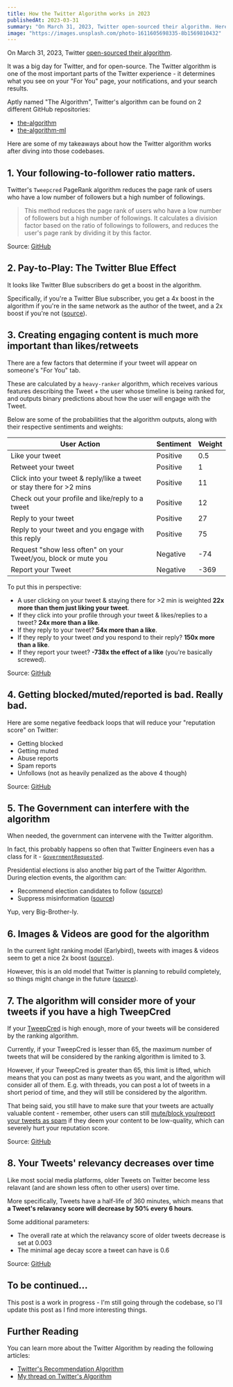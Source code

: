 ```yaml
---
title: How the Twitter Algorithm works in 2023
publishedAt: 2023-03-31
summary: "On March 31, 2023, Twitter open-sourced their algorithm. Here are some of my takeaways about how their algorithm works after diving into their codebase."
image: "https://images.unsplash.com/photo-1611605698335-8b1569810432"
---
```


On March 31, 2023, Twitter [open-sourced their algorithm](https://blog.twitter.com/engineering/en_us/topics/open-source/2023/twitter-recommendation-algorithm).

It was a big day for Twitter, and for open-source. The Twitter algorithm is one of the most important parts of the Twitter experience - it determines what you see on your "For You" page, your notifications, and your search results.

<StaticTweet id="1641872259320274944" />

Aptly named "The Algorithm", Twitter's algorithm can be found on 2 different GitHub repositories:

- [the-algorithm](https://github.com/twitter/the-algorithm)
- [the-algorithm-ml](https://github.com/twitter/the-algorithm-ml)

Here are some of my takeaways about how the Twitter algorithm works after diving into those codebases.

## 1. Your following-to-follower ratio matters.

Twitter's `Tweepcred` PageRank algorithm reduces the page rank of users who have a low number of followers but a high number of followings.

> This method reduces the page rank of users who have a low number of followers but a high number of followings. It calculates a division factor based on the ratio of followings to followers, and reduces the user's page rank by dividing it by this factor.

Source: [GitHub](https://github.com/twitter/the-algorithm/blob/7f90d0ca342b928b479b512ec51ac2c3821f5922/src/scala/com/twitter/graph/batch/job/tweepcred/README#L73)

## 2. Pay-to-Play: The Twitter Blue Effect

It looks like Twitter Blue subscribers do get a boost in the algorithm.

Specifically, if you're a Twitter Blue subscriber, you get a 4x boost in the algorithm if you're in the same network as the author of the tweet, and a 2x boost if you're not ([source](https://github.com/twitter/the-algorithm/blob/main/home-mixer/server/src/main/scala/com/twitter/home_mixer/param/HomeGlobalParams.scala#L89-L103)).

## 3. Creating engaging content is much more important than likes/retweets

There are a few factors that determine if your tweet will appear on someone's "For You" tab.

These are calculated by a `heavy-ranker` algorithm, which receives various features describing the Tweet + the user whose timeline is being ranked for, and outputs binary predictions about how the user will engage with the Tweet.

Below are some of the probabilities that the algorithm outputs, along with their respective sentiments and weights:

| User Action                                                          | Sentiment | Weight |
| -------------------------------------------------------------------- | --------- | ------ |
| Like your tweet                                                      | Positive  | 0.5    |
| Retweet your tweet                                                   | Positive  | 1      |
| Click into your tweet & reply/like a tweet or stay there for >2 mins | Positive  | 11     |
| Check out your profile and like/reply to a tweet                     | Positive  | 12     |
| Reply to your tweet                                                  | Positive  | 27     |
| Reply to your tweet and you engage with this reply                   | Positive  | 75     |
| Request "show less often" on your Tweet/you, block or mute you       | Negative  | -74    |
| Report your Tweet                                                    | Negative  | -369   |

To put this in perspective:

- A user clicking on your tweet & staying there for >2 min is weighted **22x more than them just liking your tweet**.
- If they click into your profile through your tweet & likes/replies to a tweet? **24x more than a like**.
- If they reply to your tweet? **54x more than a like**.
- If they reply to your tweet _and_ you respond to their reply? **150x more than a like**.
- If they report your tweet? **-738x the effect of a like** (you're basically screwed).

Source: [GitHub](https://github.com/twitter/the-algorithm-ml/blob/78c3235eee5b4e111ccacb7d48e80eca019e480c/projects/home/recap/README.md?plain=1)

## 4. Getting blocked/muted/reported is bad. Really bad.

Here are some negative feedback loops that will reduce your "reputation score" on Twitter:

- Getting blocked
- Getting muted
- Abuse reports
- Spam reports
- Unfollows (not as heavily penalized as the above 4 though)

Source: [GitHub](https://github.com/twitter/the-algorithm/blob/main/src/scala/com/twitter/interaction_graph/scio/agg_negative/InteractionGraphNegativeJob.scala#L52-L86)

## 5. The Government can interfere with the algorithm

When needed, the government can intervene with the Twitter algorithm.

In fact, this probably happens so often that Twitter Engineers even has a class for it - [`GovernmentRequested`](https://github.com/twitter/the-algorithm/blob/ec83d01dcaebf369444d75ed04b3625a0a645eb9/product-mixer/core/src/main/scala/com/twitter/product_mixer/core/functional_component/marshaller/response/urt/item/forward_pivot/SoftInterventionDisplayTypeMarshaller.scala#L22).

Presidential elections is also another big part of the Twitter Algorithm. During election events, the algorithm can:

- Recommend election candidates to follow ([source](https://github.com/twitter/the-algorithm/blob/ec83d01dcaebf369444d75ed04b3625a0a645eb9/follow-recommendations-service/common/src/main/scala/com/twitter/follow_recommendations/common/clients/strato/StratoClientModule.scala#L187-L191))
- Suppress misinformation ([source](https://github.com/twitter/the-algorithm/blob/ec83d01dcaebf369444d75ed04b3625a0a645eb9/visibilitylib/src/main/scala/com/twitter/visibility/models/TweetSafetyLabel.scala#L175-L179))

Yup, very Big-Brother-ly.

## 6. Images & Videos are good for the algorithm

In the current light ranking model (Earlybird), tweets with images & videos seem to get a nice 2x boost ([source](https://github.com/twitter/the-algorithm/blob/ec83d01dcaebf369444d75ed04b3625a0a645eb9/home-mixer/server/src/main/scala/com/twitter/home_mixer/util/earlybird/RelevanceSearchUtil.scala#L36-L37)).

However, this is an old model that Twitter is planning to rebuild completely, so things might change in the future ([source](https://github.com/twitter/the-algorithm/blob/main/src/python/twitter/deepbird/projects/timelines/scripts/models/earlybird/README.md)).

## 7. The algorithm will consider more of your tweets if you have a high TweepCred

If your [TweepCred](#1-your-following-to-follower-ratio-matters) is high enough, more of your tweets will be considered by the ranking algorithm.

Currently, if your TweepCred is lesser than 65, the maximum number of tweets that will be considered by the ranking algorithm is limited to 3.

However, if your TweepCred is greater than 65, this limit is lifted, which means that you can post as many tweets as you want, and the algorithm will consider all of them. E.g. with threads, you can post a lot of tweets in a short period of time, and they will still be considered by the algorithm.

That being said, you still have to make sure that your tweets are actually valuable content - remember, other users can still [mute/block you/report your tweets as spam](#4-getting-blockedmutedreported-is-bad-really-bad) if they deem your content to be low-quality, which can severely hurt your reputation score.

Source: [GitHub](https://github.com/twitter/the-algorithm/blob/ec83d01dcaebf369444d75ed04b3625a0a645eb9/src/thrift/com/twitter/search/common/ranking/ranking.thrift#L284-L291)

## 8. Your Tweets' relevancy decreases over time

Like most social media platforms, older Tweets on Twitter become less relavant (and are shown less often to other users) over time.

More specifically, Tweets have a half-life of 360 minutes, which means that **a Tweet's relavancy score will decrease by 50% every 6 hours**.

Some additional parameters:

- The overall rate at which the relavancy score of older tweets decrease is set at 0.003
- The minimal age decay score a tweet can have is 0.6

Source: [GitHub](https://github.com/twitter/the-algorithm/blob/ec83d01dcaebf369444d75ed04b3625a0a645eb9/src/thrift/com/twitter/search/common/ranking/ranking.thrift#L14-L21)

## To be continued...

This post is a work in progress - I'm still going through the codebase, so I'll update this post as I find more interesting things.

## Further Reading

You can learn more about the Twitter Algorithm by reading the following articles:

- [Twitter's Recommendation Algorithm](https://blog.twitter.com/engineering/en_us/topics/open-source/2023/twitter-recommendation-algorithm)
- [My thread on Twitter's Algorithm](https://twitter.com/steventey/status/1641892386564640768)

<StaticTweet id="1641892386564640768" />
